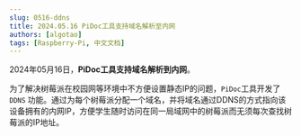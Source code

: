 ```yaml
---
slug: 0516-ddns
title: 2024.05.16 PiDoc工具支持域名解析至内网
authors: [algotao]
tags: [Raspberry-Pi, 中文文档]
---
```


2024年05月16日，**PiDoc工具支持域名解析到内网**。

为了解决树莓派在校园网等环境中不方便设置静态IP的问题，`PiDoc`工具开发了 `DDNS` 功能。通过为每个树莓派分配一个域名，并将域名通过DDNS的方式指向该设备拥有的内网IP，方便学生随时访问在同一局域网中的树莓派而无须每次查找树莓派的IP地址。
